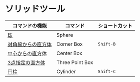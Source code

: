 # ソリッドツール

| コマンドの機能 | コマンド | ショートカット |
| ------- | ------- | ------- |
| [球](solid-tool/sphere)|Sphere||
| [対角線からの直方体](solid-tool/corner-box)|Corner Box|`Shift-B`|
| [中心からの直方体](solid-tool/center-box)|Center Box||
| [3点指定の直方体](solid-tool/three-point-box)|Three Point Box||
| [円柱](solid-tool/cylinder)|Cylinder|`Shift-C`|

